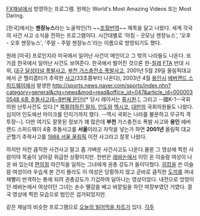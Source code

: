 [[FX]]채널에서 방영하는 프로그램. 원제는 World's Most Amazing Videos 또는 Most Daring.

[한국]에서는 '''젠장뉴스'''라는 노골적인(?) ~~[[초월번역]]~~ 제목을 달고 나왔다.
세계 각국의 사건 사고 소식을 전하는 프로그램이다. 시간대별로 '아침 - 굿모닝 젠장뉴스', '오후 - 오후 젠장뉴스', '주말 - 주말 젠장뉴스'라는 이름으로 방영되기도 했다.

원래 [미국] 프로인지라 미국에서 일어난 사건이 메인이고 그 밖의 나라들도 나온다. 또 가끔 한국에서 일어난 사건도 보여준다. 한국에서 벌어진 것으론 한-[[칠레]] [[FTA]] 반대 시위, [[대구 달성터널 폭발사고]], [[부천 가스충전소 폭발사고]], 2001년 5월 29일 올림픽대교에서 군 헬리콥터가 추락한 [http://www.youtube.com/watch?v=5PiZirhoh7Y 사고](33초쯤부터 나온다), 2003년 4월 [[용인시]] [[에버랜드 스피드웨이]]에서 발생한 [[http://sports.news.naver.com/sports/index.nhn?category=general&ctg=news&mod=read&office_id=047&article_id=0000030548 4중 추돌사고(6~8번째 문단)]][* 당시 레이서는 [[류시원]].], 그리고 --國K-1--국회의원 난투사건도 있다.[* [[나라망신|쪽팔려하진 말자.]] [[인도]]와 [[멕시코]], [[대만]]의 국회의원들도 나왔다. 심지어 인도에선 마이크를 던지기까지 했다. --역시 국회는 나라를 불문하고 무규칙 격투장--]. 다만 여기도 잘못된 정보가 꽤 많은데 '''부천''' 가스충전소 폭발 사고와 '''용인''' 에버랜드 스피드웨이 4중 추돌사고를 '''서울'''이라고 자막을 넣는가 하면 '''2001년''' 올림픽 대교 군헬기 추락사고를 [[1988 서울 올림픽]] 이전 사고라고 잘못 나왔다.

하지만 저런 큼직한 사건사고 말고 좀 가벼운 사건사고도 나온다.물론 그 영상에 찍힌 사람이야 목숨이 날아갈 위급한 상황이지만. 한번은 [[레바논]]에서 이민 온 이슬람 여성이 나온 바 있는데 [[편의점]] 야간직을 일하는 그녀에게 권총 강도가 들이닥쳤다. [[히잡]]을 쓴 이슬람 여성이라 우습게 본 건지 몰라도 이 여성은 당황하지 않고 곧바로 큼직한 [[도끼]]를 꺼내 재빨리 반격하는 통에 되려 권총강도가 기겁하여 달아나는 영상이었다. 내전으로 엉망이던 레바논에서 여성이던 그녀는 손수 땔감을 베고 바깥일을 하던 여장부였던 거였다. 결국 영상에 찍힌 모습으로 범인은 검거되었지만.

같은 채널의 비슷한 프로그램으로 [[오늘의 빌어먹을 차트]]가 있다.
[[각주]]
